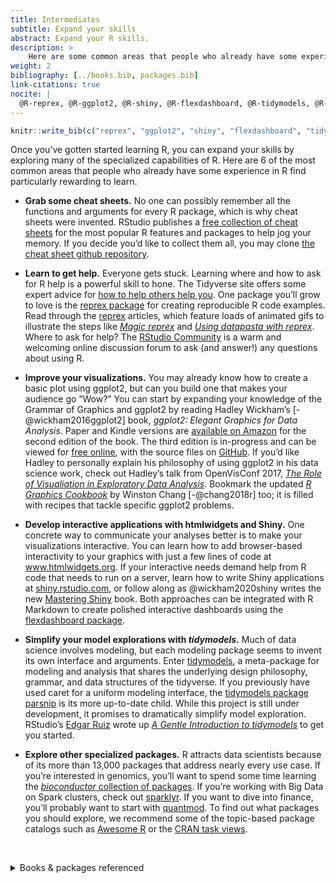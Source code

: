 ```yaml
---
title: Intermediates
subtitle: Expand your skills
abstract: Expand your R skills.
description: >
    Here are some common areas that people who already have some experience in R find particularly rewarding to learn.
weight: 2
bibliography: [../books.bib, packages.bib] 
link-citations: true
nocite: | 
  @R-reprex, @R-ggplot2, @R-shiny, @R-flexdashboard, @R-tidymodels, @R-parsnip, @R-sparklyr, @R-quantmod
---
```


```r
knitr::write_bib(c("reprex", "ggplot2", "shiny", "flexdashboard", "tidymodels", "parsnip", "sparklyr", "quantmod"), "packages.bib") 
```

Once you've gotten started learning R, you can expand your skills by exploring many of the specialized capabilities of R. Here are 6 of the most common areas that people who already have some experience in R find particularly rewarding to learn.

- __Grab some cheat sheets.__ No one can possibly remember all the functions and arguments for every R package, which is why cheat sheets were invented. RStudio publishes a [free collection of cheat sheets](https://www.rstudio.com/resources/cheatsheets/) for the most popular R features and packages to help jog your memory. If you decide you'd like to collect them all, you may clone [the cheat sheet github repository](https://www.rstudio.com/resources/cheatsheets/). 

- __Learn to get help.__ Everyone gets stuck. Learning where and how to ask for R help is a powerful skill to hone. The Tidyverse site offers some expert advice for [how to help others help you](https://www.tidyverse.org/help/). One package you'll grow to love is the [reprex package](https://reprex.tidyverse.org) for creating reproducible R code examples. Read through the [reprex](https://reprex.tidyverse.org) articles, which feature loads of animated gifs to illustrate the steps like [_Magic reprex_](https://reprex.tidyverse.org/articles/articles/magic-reprex.html) and [_Using datapasta with reprex_](https://reprex.tidyverse.org/articles/articles/datapasta-reprex.html). Where to ask for help? The [RStudio Community](https://community.rstudio.com/) is a warm and welcoming online discussion forum to ask (and answer!) any questions about using R.

- __Improve your visualizations.__ You may already know how to create a basic plot using ggplot2, but can you build one that makes your audience go "Wow?" You can start by expanding your knowledge of the Grammar of Graphics and ggplot2 by reading Hadley Wickham's [-@wickham2016ggplot2] book, *ggplot2: Elegant Graphics for Data Analysis*. Paper and Kindle versions are [available on Amazon](https://www.amazon.com/ggplot2-Elegant-Graphics-Data-Analysis-ebook/dp/B01GVCRF6M) for the second edition of the book. The third edition is in-progress and can be viewed for [free online](https://ggplot2-book.org/), with the source files on [GitHub](https://github.com/hadley/ggplot2-book). If you'd like Hadley to personally explain his philosophy of using ggplot2 in his data science work, check out Hadley's talk from OpenVisConf 2017, [ *The Role of Visualiation in Exploratory Data Analysis*](https://youtu.be/ZdPNBF6GWBw). Bookmark the updated [*R Graphics Cookbook*](https://r-graphics.org/) by Winston Chang [-@chang2018r] too; it is filled with recipes that tackle specific ggplot2 problems.

- __Develop interactive applications with htmlwidgets and Shiny.__ One concrete way to communicate your analyses better is to make your visualizations interactive. You can learn how to add browser-based interactivity to your graphics with just a few lines of code at [www.htmlwidgets.org](https://www.htmlwidgets.org). If your interactive needs demand help from R code that needs to run on a server, learn how to write Shiny applications at [shiny.rstudio.com](https://shiny.rstudio.com), or follow along as @wickham2020shiny writes the new [Mastering Shiny](https://mastering-shiny.org/) book. Both approaches can be integrated with R Markdown to create polished interactive dashboards using the [flexdashboard package](https://rmarkdown.rstudio.com/flexdashboard/).

-	__Simplify your model explorations with *tidymodels*.__ Much of data science involves modeling, but each modeling package seems to invent its own interface and arguments. Enter [tidymodels](https://github.com/tidymodels), a meta-package for modeling and analysis that shares the underlying design philosophy, grammar, and data structures of the tidyverse. If you previously have used caret for a uniform modeling interface, the [tidymodels package parsnip](https://tidymodels.github.io/parsnip/) is its more up-to-date child. While this project is still under development, it promises to dramatically simplify model exploration. RStudio's [Edgar Ruiz](https://twitter.com/theotheredgar) wrote up [_A Gentle Introduction to tidymodels_](https://rviews.rstudio.com/2019/06/19/a-gentle-intro-to-tidymodels/) to get you started.

- __Explore other specialized packages.__ R attracts data scientists because of its more than 13,000 packages that address nearly every use case. If you're interested in genomics, you'll want to spend some time learning the [*bioconductor* collection of packages](https://bioconductor.org/). If you're working with Big Data on Spark clusters, check out [sparklyr](https://sparklyr.rstudio.com). If you want to dive into finance, you'll probably want to start with [quantmod](http://www.quantmod.com). To find out what packages you should explore, we recommend some of the topic-based package catalogs such as [Awesome R](https://awesome-r.com/) or the [CRAN task views](https://cran.r-project.org/web/views/).

\

<details><summary>Books & packages referenced</summary>
<p>
